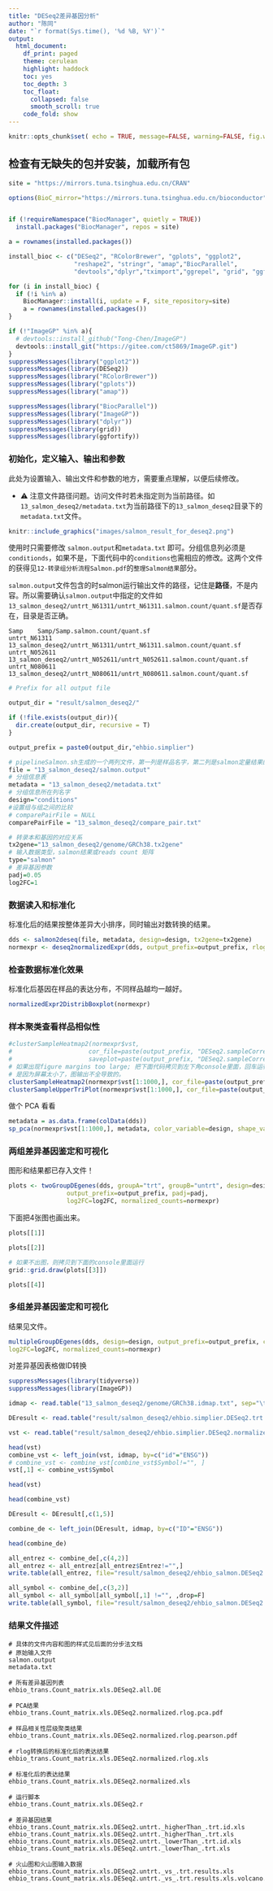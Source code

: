 ```yaml
---
title: "DESeq2差异基因分析"
author: "陈同"
date: "`r format(Sys.time(), '%d %B, %Y')`"
output:
  html_document:
    df_print: paged
    theme: cerulean
    highlight: haddock
    toc: yes
    toc_depth: 3
    toc_float:
      collapsed: false
      smooth_scroll: true
    code_fold: show
---
```



```r
knitr::opts_chunk$set( echo = TRUE, message=FALSE, warning=FALSE, fig.width=8 )
```

## 检查有无缺失的包并安装，加载所有包


```r
site = "https://mirrors.tuna.tsinghua.edu.cn/CRAN"

options(BioC_mirror="https://mirrors.tuna.tsinghua.edu.cn/bioconductor")


if (!requireNamespace("BiocManager", quietly = TRUE))
  install.packages("BiocManager", repos = site)

a = rownames(installed.packages())

install_bioc <- c("DESeq2", "RColorBrewer", "gplots", "ggplot2", 
                  "reshape2", "stringr", "amap","BiocParallel",
                  "devtools","dplyr","tximport","ggrepel", "grid", "ggfortify")

for (i in install_bioc) {
  if (!i %in% a)
    BiocManager::install(i, update = F, site_repository=site)
    a = rownames(installed.packages())
}

if (!"ImageGP" %in% a){
  # devtools::install_github("Tong-Chen/ImageGP")
  devtools::install_git("https://gitee.com/ct5869/ImageGP.git")
}
suppressMessages(library("ggplot2"))
suppressMessages(library(DESeq2))
suppressMessages(library("RColorBrewer"))
suppressMessages(library("gplots"))
suppressMessages(library("amap"))

suppressMessages(library("BiocParallel"))
suppressMessages(library("ImageGP"))
suppressMessages(library("dplyr"))
suppressMessages(library(grid))
suppressMessages(library(ggfortify))
```



### 初始化，定义输入、输出和参数

此处为设置输入、输出文件和参数的地方，需要重点理解，以便后续修改。

* ⚠️ 注意文件路径问题。访问文件时若未指定则为当前路径。如`13_salmon_deseq2/metadata.txt`为当前路径下的`13_salmon_deseq2`目录下的`metadata.txt`文件。

```r
knitr::include_graphics("images/salmon_result_for_deseq2.png")
```

使用时只需要修改 `salmon.output`和`metadata.txt` 即可。分组信息列必须是`conditionds`，如果不是，下面代码中的`conditions`也需相应的修改。这两个文件的获得见`12-转录组分析流程Salmon.pdf`的`整理Salmon结果`部分。

`salmon.output`文件包含的时salmon运行输出文件的路径，记住是**路径**，不是内容。所以需要确认`salmon.output`中指定的文件如`13_salmon_deseq2/untrt_N61311/untrt_N61311.salmon.count/quant.sf`是否存在，目录是否正确。


```
Samp	Samp/Samp.salmon.count/quant.sf
untrt_N61311	13_salmon_deseq2/untrt_N61311/untrt_N61311.salmon.count/quant.sf
untrt_N052611	13_salmon_deseq2/untrt_N052611/untrt_N052611.salmon.count/quant.sf
untrt_N080611	13_salmon_deseq2/untrt_N080611/untrt_N080611.salmon.count/quant.sf
```


```r
# Prefix for all output file 

output_dir = "result/salmon_deseq2/"

if (!file.exists(output_dir)){
  dir.create(output_dir, recursive = T)
}

output_prefix = paste0(output_dir,"ehbio.simplier")

# pipelineSalmon.sh生成的一个两列文件，第一列是样品名字，第二列是salmon定量结果的位置，注意第二列文件的路径
file = "13_salmon_deseq2/salmon.output"
# 分组信息表
metadata = "13_salmon_deseq2/metadata.txt"
# 分组信息所在列名字
design="conditions"
#设置组与组之间的比较
# comparePairFile = NULL
comparePairFile = "13_salmon_deseq2/compare_pair.txt"

# 转录本和基因的对应关系
tx2gene="13_salmon_deseq2/genome/GRCh38.tx2gene"
# 输入数据类型，salmon结果或reads count 矩阵
type="salmon"
# 差异基因参数
padj=0.05
log2FC=1
```

### 数据读入和标准化

标准化后的结果按整体差异大小排序，同时输出对数转换的结果。

```r
dds <- salmon2deseq(file, metadata, design=design, tx2gene=tx2gene)
normexpr <- deseq2normalizedExpr(dds, output_prefix=output_prefix, rlog=F, vst=T, design=design)
```

### 检查数据标准化效果

标准化后基因在样品的表达分布，不同样品越均一越好。

```r
normalizedExpr2DistribBoxplot(normexpr)
```

### 样本聚类查看样品相似性

```r
#clusterSampleHeatmap2(normexpr$vst, 
#                     cor_file=paste(output_prefix, "DESeq2.sampleCorrelation.txt", sep="."), 
#                     saveplot=paste(output_prefix, "DESeq2.sampleCorrelation.pdf", sep="."))
# 如果出现figure margins too large; 把下面代码拷贝到左下角console里面，回车运行即可
# 是因为屏幕太小了，图输出不全导致的。
clusterSampleHeatmap2(normexpr$vst[1:1000,], cor_file=paste(output_prefix, "DESeq2.sampleCorrelation.txt", sep="."))
clusterSampleUpperTriPlot(normexpr$vst[1:1000,], cor_file=paste(output_prefix, "DESeq2.sampleCorrelation.txt", sep="."))
```

做个 PCA 看看

```r
metadata = as.data.frame(colData(dds))
sp_pca(normexpr$vst[1:1000,], metadata, color_variable=design, shape_variable = design) + aes(size=1) + guides(size = "none")
```

### 两组差异基因鉴定和可视化

图形和结果都已存入文件！

```r
plots <- twoGroupDEgenes(dds, groupA="trt", groupB="untrt", design=design, 
                output_prefix=output_prefix, padj=padj, 
                log2FC=log2FC, normalized_counts=normexpr)
```

下面把4张图也画出来。

```r
plots[[1]]
```

```r
plots[[2]]
```

```r
# 如果不出图，则拷贝到下面的console里面运行
grid::grid.draw(plots[[3]])
```

```r
plots[[4]]
```



### 多组差异基因鉴定和可视化

结果见文件。



```r
multipleGroupDEgenes(dds, design=design, output_prefix=output_prefix, comparePairFile=comparePairFile, padj=padj, 
log2FC=log2FC, normalized_counts=normexpr)
```


对差异基因表格做ID转换

```r
suppressMessages(library(tidyverse))
suppressMessages(library(ImageGP))

idmap <- read.table("13_salmon_deseq2/genome/GRCh38.idmap.txt", sep="\t", header=T, row.names=NULL, quote="")

DEresult <- read.table("result/salmon_deseq2/ehbio.simplier.DESeq2.trt._vs_.untrt.results.txt", sep="\t", header=T, row.names=NULL, quote="")

vst <- read.table("result/salmon_deseq2/ehbio.simplier.DESeq2.normalized.vst.txt", sep="\t", header=T, row.names=NULL, quote="")

head(vst)
combine_vst <- left_join(vst, idmap, by=c("id"="ENSG"))
# combine_vst <- combine_vst[combine_vst$Symbol!="", ]
vst[,1] <- combine_vst$Symbol

head(vst)

head(combine_vst)

DEresult <- DEresult[,c(1,5)]

combine_de <- left_join(DEresult, idmap, by=c("ID"="ENSG"))

head(combine_de)

all_entrez <- combine_de[,c(4,2)]
all_entrez <- all_entrez[all_entrez$Entrez!="",]
write.table(all_entrez, file="result/salmon_deseq2/ehbio_salmon.DESeq2.log2fc_ranked.entrez.txt", quote=F, sep="\t", row.names=F, col.names=T)

all_symbol <- combine_de[,c(3,2)]
all_symbol <- all_symbol[all_symbol[,1] !="", ,drop=F]
write.table(all_symbol, file="result/salmon_deseq2/ehbio_salmon.DESeq2.log2fc_ranked.symbol.txt", quote=F, sep="\t", row.names=F, col.names=T)
```

### 结果文件描述

```
# 具体的文件内容和图的样式见后面的分步法文档
# 原始输入文件
salmon.output
metadata.txt

# 所有差异基因列表
ehbio_trans.Count_matrix.xls.DESeq2.all.DE

# PCA结果
ehbio_trans.Count_matrix.xls.DESeq2.normalized.rlog.pca.pdf

# 样品相关性层级聚类结果
ehbio_trans.Count_matrix.xls.DESeq2.normalized.rlog.pearson.pdf

# rlog转换后的标准化后的表达结果
ehbio_trans.Count_matrix.xls.DESeq2.normalized.rlog.xls

# 标准化后的表达结果
ehbio_trans.Count_matrix.xls.DESeq2.normalized.xls

# 运行脚本
ehbio_trans.Count_matrix.xls.DESeq2.r

# 差异基因结果
ehbio_trans.Count_matrix.xls.DESeq2.untrt._higherThan_.trt.id.xls
ehbio_trans.Count_matrix.xls.DESeq2.untrt._higherThan_.trt.xls
ehbio_trans.Count_matrix.xls.DESeq2.untrt._lowerThan_.trt.id.xls
ehbio_trans.Count_matrix.xls.DESeq2.untrt._lowerThan_.trt.xls

# 火山图和火山图输入数据
ehbio_trans.Count_matrix.xls.DESeq2.untrt._vs_.trt.results.xls
ehbio_trans.Count_matrix.xls.DESeq2.untrt._vs_.trt.results.xls.volcano.pdf
```

